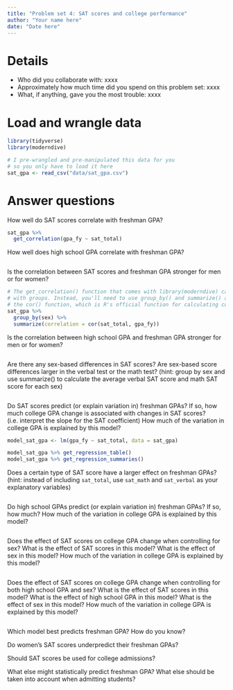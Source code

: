 ```yaml
---
title: "Problem set 4: SAT scores and college performance"
author: "Your name here"
date: "Date here"
---
```


# Details

- Who did you collaborate with: xxxx
- Approximately how much time did you spend on this problem set: xxxx
- What, if anything, gave you the most trouble: xxxx


# Load and wrangle data

```r
library(tidyverse)
library(moderndive)

# I pre-wrangled and pre-manipulated this data for you
# so you only have to load it here
sat_gpa <- read_csv("data/sat_gpa.csv")
```


# Answer questions

How well do SAT scores correlate with freshman GPA?

```r
sat_gpa %>% 
  get_correlation(gpa_fy ~ sat_total)
```

How well does high school GPA correlate with freshman GPA?

```r

```

Is the correlation between SAT scores and freshman GPA stronger for men or for women?

```r
# The get_correlation() function that comes with library(moderndive) can't work
# with groups. Instead, you'll need to use group_by() and summarize() and use
# the cor() function, which is R's official function for calculating correlation
sat_gpa %>% 
  group_by(sex) %>% 
  summarize(correlation = cor(sat_total, gpa_fy))
```

Is the correlation between high school GPA and freshman GPA stronger for men or for women?

```r

```

Are there any sex-based differences in SAT scores? Are sex-based score differences larger in the verbal test or the math test? (hint: group by sex and use summarize() to calculate the average verbal SAT score and math SAT score for each sex)

```r

```

Do SAT scores predict (or explain variation in) freshman GPAs? If so, how much college GPA change is associated with changes in SAT scores? (i.e. interpret the slope for the SAT coefficient) How much of the variation in college GPA is explained by this model?

```r
model_sat_gpa <- lm(gpa_fy ~ sat_total, data = sat_gpa)

model_sat_gpa %>% get_regression_table()
model_sat_gpa %>% get_regression_summaries()
```

Does a certain type of SAT score have a larger effect on freshman GPAs? (hint: instead of including `sat_total`, use `sat_math` and `sat_verbal` as your explanatory variables)

```r

```

Do high school GPAs predict (or explain variation in) freshman GPAs? If so, how much? How much of the variation in college GPA is explained by this model?

```r

```

Does the effect of SAT scores on college GPA change when controlling for sex? What is the effect of SAT scores in this model? What is the effect of sex in this model? How much of the variation in college GPA is explained by this model?

```r

```

Does the effect of SAT scores on college GPA change when controlling for both high school GPA and sex? What is the effect of SAT scores in this model? What is the effect of high school GPA in this model? What is the effect of sex in this model? How much of the variation in college GPA is explained by this model?

```r

```

Which model best predicts freshman GPA? How do you know?

Do women's SAT scores underpredict their freshman GPAs?

Should SAT scores be used for college admissions?

What else might statistically predict freshman GPA? What else should be taken into account when admitting students?
